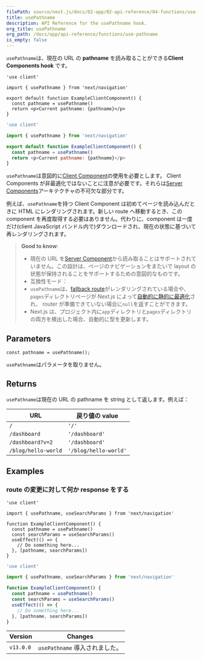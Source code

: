 ```yaml
---
filePath: source/next.js/docs/02-app/02-api-reference/04-functions/use-pathname.mdx
title: usePathname
description: API Reference for the usePathname hook.
org_title: usePathname
org_path: /docs/app/api-reference/functions/use-pathname
is_empty: false
---
```


`usePathname`は、現在の URL の **pathname** を読み取ることができる**Client Components hook** です。

```tsx:app/example-client-component.tsx
'use client'

import { usePathname } from 'next/navigation'

export default function ExampleClientComponent() {
  const pathname = usePathname()
  return <p>Current pathname: {pathname}</p>
}
```

```jsx:app/example-client-component.js
'use client'

import { usePathname } from 'next/navigation'

export default function ExampleClientComponent() {
  const pathname = usePathname()
  return <p>Current pathname: {pathname}</p>
}
```

`usePathname`は意図的に[Client Component](/ja/javascript/next.js/v14/02-app/01-building-your-application/03-rendering/02-client-components)の使用を必要とします。 Client Components が非最適化ではないことに注意が必要です。それらは[Server Components](/ja/javascript/next.js/v14/02-app/01-building-your-application/03-rendering/01-server-components)アーキテクチャの不可欠な部分です。

例えば、`usePathname`を持つ Client Component は初めてページを読み込んだときに HTML にレンダリングされます。新しい route へ移動するとき、この component を再度取得する必要はありません。代わりに、component は一度だけ(client JavaScript バンドル内で)ダウンロードされ、現在の状態に基づいて再レンダリングされます。

> **Good to know**:
>
> - 現在の URL を[Server Component](/ja/javascript/next.js/v14/02-app/01-building-your-application/03-rendering/01-server-components)から読み取ることはサポートされていません。この設計は、ページのナビゲーションをまたいで layout の状態が保持されることをサポートするための意図的なものです。
> - 互換性モード：
> - `usePathname`は、[fallback route](/ja/javascript/next.js/v14/03-pages/02-api-reference/02-functions/get-static-paths#fallback-true)がレンダリングされている場合や、 `pages`ディレクトリページが Next.js によって[自動的に静的に最適化](/ja/javascript/next.js/v14/03-pages/01-building-your-application/02-rendering/04-automatic-static-optimization)され、 router が準備できていない場合に`null`を返すことができます。
> - Next.js は、プロジェクト内に`app`ディレクトリと`pages`ディレクトリの両方を検出した場合、自動的に型を更新します。

## Parameters

```tsx
const pathname = usePathname();
```

`usePathname`はパラメータを取りません。

## Returns

`usePathname`は現在の URL の pathname を string として返します。例えば：

| URL                 | 戻り値の value        |
| ------------------- | --------------------- |
| `/`                 | `'/'`                 |
| `/dashboard`        | `'/dashboard'`        |
| `/dashboard?v=2`    | `'/dashboard'`        |
| `/blog/hello-world` | `'/blog/hello-world'` |

## Examples

### route の変更に対して何か response をする

```tsx:app/example-client-component.tsx
'use client'

import { usePathname, useSearchParams } from 'next/navigation'

function ExampleClientComponent() {
  const pathname = usePathname()
  const searchParams = useSearchParams()
  useEffect(() => {
    // Do something here...
  }, [pathname, searchParams])
}
```

```jsx:app/example-client-component.js
'use client'

import { usePathname, useSearchParams } from 'next/navigation'

function ExampleClientComponent() {
  const pathname = usePathname()
  const searchParams = useSearchParams()
  useEffect(() => {
    // Do something here...
  }, [pathname, searchParams])
}
```

| Version   | Changes                        |
| --------- | ------------------------------ |
| `v13.0.0` | `usePathname` 導入されました。 |
